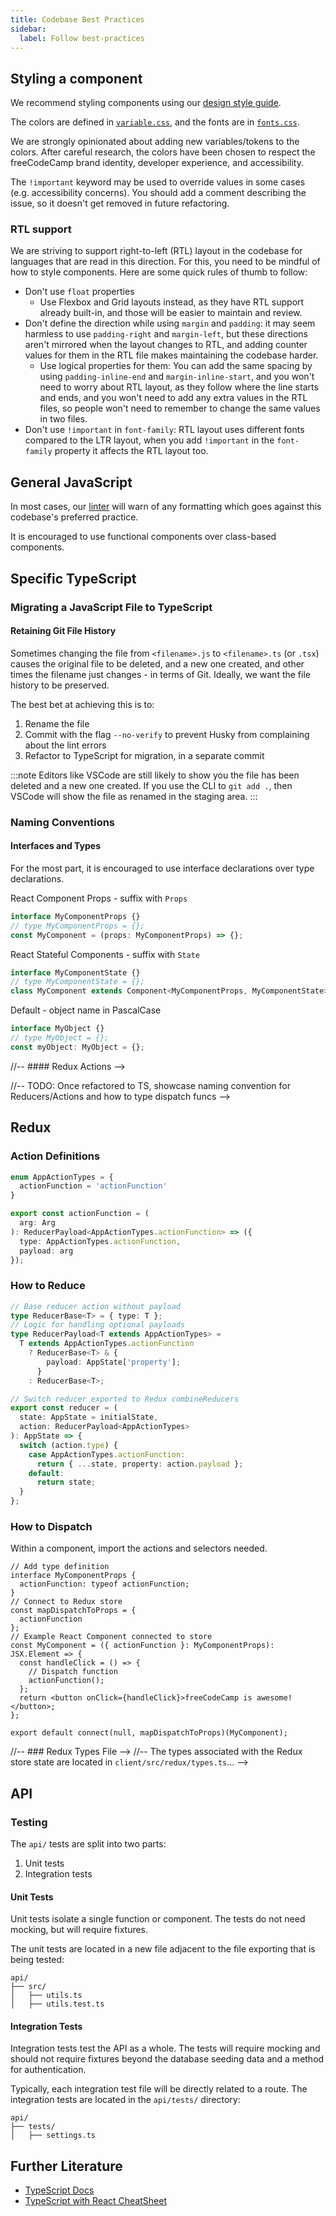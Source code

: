 ```yaml
---
title: Codebase Best Practices
sidebar:
  label: Follow best-practices
---
```



## Styling a component

We recommend styling components using our [design style guide](https://design-style-guide.freecodecamp.org/).

The colors are defined in [`variable.css`](/client/src/components/layouts/variables.css), and the fonts are in [`fonts.css`](https://github.com/freeCodeCamp/freeCodeCamp/blob/main/client/src/components/layouts/fonts.css).

We are strongly opinionated about adding new variables/tokens to the colors. After careful research, the colors have been chosen to respect the freeCodeCamp brand identity, developer experience, and accessibility.

The `!important` keyword may be used to override values in some cases (e.g. accessibility concerns). You should add a comment describing the issue, so it doesn't get removed in future refactoring.

### RTL support

We are striving to support right-to-left (RTL) layout in the codebase for languages that are read in this direction. For this, you need to be mindful of how to style components. Here are some quick rules of thumb to follow:

- Don't use `float` properties
  - Use Flexbox and Grid layouts instead, as they have RTL support already built-in, and those will be easier to maintain and review.
- Don't define the direction while using `margin` and `padding`: it may seem harmless to use `padding-right` and `margin-left`, but these directions aren't mirrored when the layout changes to RTL, and adding counter values for them in the RTL file makes maintaining the codebase harder.
  - Use logical properties for them: You can add the same spacing by using `padding-inline-end` and `margin-inline-start`, and you won't need to worry about RTL layout, as they follow where the line starts and ends, and you won't need to add any extra values in the RTL files, so people won't need to remember to change the same values in two files.
- Don't use `!important` in `font-family`: RTL layout uses different fonts compared to the LTR layout, when you add `!important` in the `font-family` property it affects the RTL layout too.

## General JavaScript

In most cases, our [linter](/how-to-setup-freecodecamp-locally/#follow-these-steps-to-get-your-development-environment-ready) will warn of any formatting which goes against this codebase's preferred practice.

It is encouraged to use functional components over class-based components.

## Specific TypeScript

### Migrating a JavaScript File to TypeScript

#### Retaining Git File History

Sometimes changing the file from `<filename>.js` to `<filename>.ts` (or `.tsx`) causes the original file to be deleted, and a new one created, and other times the filename just changes - in terms of Git. Ideally, we want the file history to be preserved.

The best bet at achieving this is to:

<Steps>

1. Rename the file
2. Commit with the flag `--no-verify` to prevent Husky from
   complaining about the lint errors
3. Refactor to TypeScript for migration, in a separate commit

</Steps>

:::note
Editors like VSCode are still likely to show you the file has been deleted
and a new one created. If you use the CLI to `git add .`, then VSCode will show the
file as renamed in the staging area.
:::

### Naming Conventions

#### Interfaces and Types

For the most part, it is encouraged to use interface declarations over type declarations.

React Component Props - suffix with `Props`

```typescript
interface MyComponentProps {}
// type MyComponentProps = {};
const MyComponent = (props: MyComponentProps) => {};
```

React Stateful Components - suffix with `State`

```typescript
interface MyComponentState {}
// type MyComponentState = {};
class MyComponent extends Component<MyComponentProps, MyComponentState> {}
```

Default - object name in PascalCase

```typescript
interface MyObject {}
// type MyObject = {};
const myObject: MyObject = {};
```

//-- #### Redux Actions -->

//-- TODO: Once refactored to TS, showcase naming convention for Reducers/Actions and how to type dispatch funcs -->

## Redux

### Action Definitions

```typescript
enum AppActionTypes = {
  actionFunction = 'actionFunction'
}

export const actionFunction = (
  arg: Arg
): ReducerPayload<AppActionTypes.actionFunction> => ({
  type: AppActionTypes.actionFunction,
  payload: arg
});
```

### How to Reduce

```typescript
// Base reducer action without payload
type ReducerBase<T> = { type: T };
// Logic for handling optional payloads
type ReducerPayload<T extends AppActionTypes> =
  T extends AppActionTypes.actionFunction
    ? ReducerBase<T> & {
        payload: AppState['property'];
      }
    : ReducerBase<T>;

// Switch reducer exported to Redux combineReducers
export const reducer = (
  state: AppState = initialState,
  action: ReducerPayload<AppActionTypes>
): AppState => {
  switch (action.type) {
    case AppActionTypes.actionFunction:
      return { ...state, property: action.payload };
    default:
      return state;
  }
};
```

### How to Dispatch

Within a component, import the actions and selectors needed.

```tsx
// Add type definition
interface MyComponentProps {
  actionFunction: typeof actionFunction;
}
// Connect to Redux store
const mapDispatchToProps = {
  actionFunction
};
// Example React Component connected to store
const MyComponent = ({ actionFunction }: MyComponentProps): JSX.Element => {
  const handleClick = () => {
    // Dispatch function
    actionFunction();
  };
  return <button onClick={handleClick}>freeCodeCamp is awesome!</button>;
};

export default connect(null, mapDispatchToProps)(MyComponent);
```

//-- ### Redux Types File -->
//-- The types associated with the Redux store state are located in `client/src/redux/types.ts`... -->

## API

### Testing

The `api/` tests are split into two parts:

<Steps>

1. Unit tests
2. Integration tests

</Steps>

#### Unit Tests

Unit tests isolate a single function or component. The tests do not need mocking, but will require fixtures.

The unit tests are located in a new file adjacent to the file exporting that is being tested:

```text
api/
├── src/
│   ├── utils.ts
│   ├── utils.test.ts
```

#### Integration Tests

Integration tests test the API as a whole. The tests will require mocking and should not require fixtures beyond the database seeding data and a method for authentication.

Typically, each integration test file will be directly related to a route. The integration tests are located in the `api/tests/` directory:

```text
api/
├── tests/
│   ├── settings.ts
```

## Further Literature

- [TypeScript Docs](https://www.typescriptlang.org/docs/)
- [TypeScript with React CheatSheet](https://github.com/typescript-cheatsheets/react#readme)
